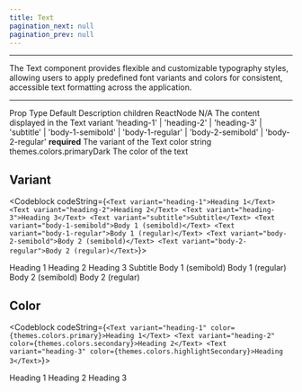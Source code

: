 ```yaml
---
title: Text
pagination_next: null
pagination_prev: null
---
```



<hr/>

<p>The Text component provides flexible and customizable typography styles, allowing users to apply predefined font variants and colors for consistent, accessible text formatting across the application.</p>

<hr/>

<PropsDropdown value="Figma file" link="">
  <tr>
    <th>Prop</th>
    <th>Type</th>
    <th>Default</th>
    <th>Description</th>
  </tr>
  <tr>
    <td>children</td>
    <td>ReactNode</td>
    <td>N/A</td>
    <td>The content displayed in the Text</td>
  </tr>
  <tr>
    <td>variant</td>
    <td>'heading-1'
    | 'heading-2'
    | 'heading-3'
    | 'subtitle'
    | 'body-1-semibold'
    | 'body-1-regular'
    | 'body-2-semibold'
    | 'body-2-regular'</td>
    <td><strong>required</strong></td>
    <td>The variant of the Text</td>
  </tr>
   <tr>
    <td>color</td>
    <td>string</td>
    <td>themes.colors.primaryDark</td>
    <td>The color of the text</td>
  </tr>
</PropsDropdown>

## Variant

<Codeblock codeString={`<Text variant="heading-1">Heading 1</Text>
<Text variant="heading-2">Heading 2</Text>
<Text variant="heading-3">Heading 3</Text>
<Text variant="subtitle">Subtitle</Text>
<Text variant="body-1-semibold">Body 1 (semibold)</Text>
<Text variant="body-1-regular">Body 1 (regular)</Text>
<Text variant="body-2-semibold">Body 2 (semibold)</Text>
<Text variant="body-2-regular">Body 2 (regular)</Text>`}>
  <div style={{display: "flex", flexDirection: "column"}}>
    <Text variant="heading-1">Heading 1</Text>
    <Text variant="heading-2">Heading 2</Text>
    <Text variant="heading-3">Heading 3</Text>
    <Text variant="subtitle">Subtitle</Text>
    <Text variant="body-1-semibold">Body 1 (semibold)</Text>
    <Text variant="body-1-regular">Body 1 (regular)</Text>
    <Text variant="body-2-semibold">Body 2 (semibold)</Text>
    <Text variant="body-2-regular">Body 2 (regular)</Text>
  </div>
</Codeblock>

## Color

<Codeblock codeString={`<Text variant="heading-1" color={themes.colors.primary}>Heading 1</Text>
<Text variant="heading-2" color={themes.colors.secondary}>Heading 2</Text>
<Text variant="heading-3" color={themes.colors.highlightSecondary}>Heading 3</Text>`}>
  <div style={{display: "flex", flexDirection: "column"}}>
    <Text variant="heading-1" color={themes.colors.primary}>Heading 1</Text>
    <Text variant="heading-2" color={themes.colors.secondary}>Heading 2</Text>
    <Text variant="heading-3" color={themes.colors.highlightSecondary}>Heading 3</Text>
  </div>
</Codeblock>
